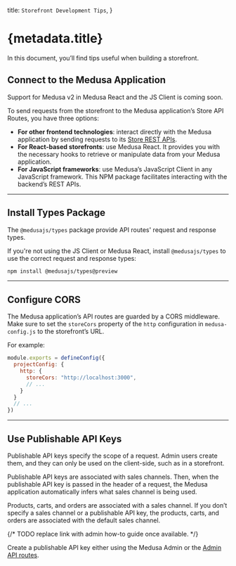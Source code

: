   title: `Storefront Development Tips`,
}

# {metadata.title}

In this document, you’ll find tips useful when building a storefront.

## Connect to the Medusa Application

<Note type="soon">

Support for Medusa v2 in Medusa React and the JS Client is coming soon.

</Note>

To send requests from the storefront to the Medusa application’s Store API Routes, you have three options:

- **For other frontend technologies**: interact directly with the Medusa application by sending requests to its [Store REST APIs](https://docs.medusajs.com/api/store).
- **For React-based storefronts**: use Medusa React. It provides you with the necessary hooks to retrieve or manipulate data from your Medusa application.
- **For JavaScript frameworks**: use Medusa’s JavaScript Client in any JavaScript framework. This NPM package facilitates interacting with the backend’s REST APIs.

---

## Install Types Package

The `@medusajs/types` package provide API routes' request and response types.

If you're not using the JS Client or Medusa React, install `@medusajs/types` to use the correct request and response types:

```bash npm2yarn
npm install @medusajs/types@preview
```

---

## Configure CORS

The Medusa application’s API routes are guarded by a CORS middleware. Make sure to set the `storeCors` property of the `http` configuration in `medusa-config.js` to the storefront’s URL.

For example:

```js title="medusa-config.js"
module.exports = defineConfig({
  projectConfig: {
    http: {
      storeCors: "http://localhost:3000",
      // ...
    }
  }
  // ...
})
```

---

## Use Publishable API Keys

Publishable API keys specify the scope of a request. Admin users create them, and they can only be used on the client-side, such as in a storefront.

Publishable API keys are associated with sales channels. Then, when the publishable API key is passed in the header of a request, the Medusa application automatically infers what sales channel is being used.

<Note>

Products, carts, and orders are associated with a sales channel. If you don’t specify a sales channel or a publishable API key, the products, carts, and orders are associated with the default sales channel.

</Note>

{/* TODO replace link with admin how-to guide once available. */}

Create a publishable API key either using the Medusa Admin or the [Admin API routes](!api!/admin#api-keys_postapikeys).
